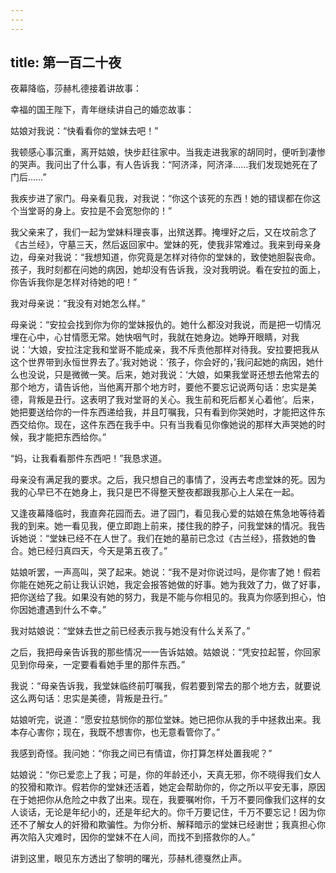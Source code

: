 ```yaml
---
---
---
```

title: 第一百二十夜
---






夜幕降临，莎赫札德接着讲故事：





幸福的国王陛下，青年继续讲自己的婚恋故事：

姑娘对我说：“快看看你的堂妹去吧！”

我顿感心事沉重，离开姑娘，快步赶往家中。当我走进我家的胡同时，便听到凄惨的哭声。我问出了什么事，有人告诉我：“阿济泽，阿济泽……我们发现她死在了门后……”

我疾步进了家门。母亲看见我，对我说：“你这个该死的东西！她的错误都在你这个当堂哥的身上。安拉是不会宽恕你的！”

我父亲来了，我们一起为堂妹料理丧事，出殡送葬。掩埋好之后，又在坟前念了《古兰经》，守墓三天，然后返回家中。堂妹的死，使我非常难过。我来到母亲身边，母亲对我说：“我想知道，你究竟是怎样对待你的堂妹的，致使她胆裂丧命。孩子，我时刻都在问她的病因，她却没有告诉我，没对我明说。看在安拉的面上，你告诉我你是怎样对待她的吧！”

我对母亲说：“我没有对她怎么样。”

母亲说：“安拉会找到你为你的堂妹报仇的。她什么都没对我说，而是把一切情况埋在心中，心甘情愿无常。她快咽气时，我就在她身边。她睁开眼睛，对我说：‘大娘，安拉注定我和堂哥不能成亲，我不斥责他那样对待我。安拉要把我从这个世界带到永恒世界去了。’我对她说：‘孩子，你会好的，’我问起她的病因，她什么也没说，只是微微一笑。后来，她对我说：‘大娘，如果我堂哥还想去他常去的那个地方，请告诉他，当他离开那个地方时，要他不要忘记说两句话：忠实是美德，背叛是丑行。这表明了我对堂哥的关心。我生前和死后都关心着他’。后来，她把要送给你的一件东西递给我，并且叮嘱我，只有看到你哭她时，才能把这件东西交给你。现在，这件东西在我手中。只有当我看见你像她说的那样大声哭她的时候，我才能把东西给你。”

“妈，让我看看那件东西吧！”我恳求道。

母亲没有满足我的要求。之后，我只想自己的事情了，没再去考虑堂妹的死。因为我的心早已不在她身上，我只是巴不得整天整夜都跟我那心上人呆在一起。

又逢夜幕降临时，我直奔花园而去。进了园门，看见我心爱的姑娘在焦急地等待着我的到来。她一看见我，便立即跑上前来，搂住我的脖子，问我堂妹的情况。我告诉她说：“堂妹已经不在人世了。我们在她的墓前已念过《古兰经》，搭救她的鲁合。她已经归真四天，今天是第五夜了。”

姑娘听罢，一声高叫，哭了起来。她说：“我不是对你说过吗，是你害了她！假若你能在她死之前让我认识她，我定会报答她做的好事。她为我效了力，做了好事，把你送给了我。如果没有她的努力，我是不能与你相见的。我真为你感到担心，怕你因她遭遇到什么不幸。”

我对姑娘说：“堂妹去世之前已经表示我与她没有什么关系了。”

之后，我把母亲告诉我的那些情况一一告诉姑娘。姑娘说：“凭安拉起誓，你回家见到你母亲，一定要看看她手里的那件东西。”

我说：“母亲告诉我，我堂妹临终前叮嘱我，假若要到常去的那个地方去，就要说这么两句话：忠实是美德，背叛是丑行。”

姑娘听完，说道：“愿安拉慈悯你的那位堂妹。她已把你从我的手中拯救出来。我本存心害你；现在，我既不想害你，也无意看管你了。”

我感到奇怪。我问她：“你我之间已有情谊，你打算怎样处置我呢？”

姑娘说：“你已爱恋上了我；可是，你的年龄还小，天真无邪，你不晓得我们女人的狡猾和欺诈。假若你的堂妹还活着，她定会帮助你的，你之所以平安无事，原因在于她把你从危险之中救了出来。现在，我要嘱咐你，千万不要同像我们这样的女人谈话，无论是年纪小的，还是年纪大的。你千万要记住，千万不要忘记！因为你还不了解女人的奸猾和欺骗性。为你分析、解释暗示的堂妹已经谢世；我真担心你再次陷入灾难时，因你的堂妹不在人间，而找不到搭救你的人。”





讲到这里，眼见东方透出了黎明的曙光，莎赫札德戛然止声。